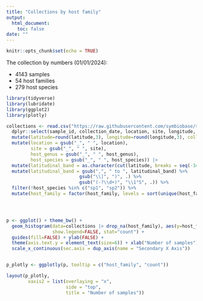 ```yaml
---
title: "Collections by host family"
output: 
  html_document:
    toc: false
date: ""
---
```


```r
knitr::opts_chunk$set(echo = TRUE)
```

The collection by numbers (01/01/2024):

-   4143 samples
-   54 host families
-   279 host species

```r


library(tidyverse)
library(lubridate)
library(ggplot2)
library(plotly)

collections <- read.csv("https://raw.githubusercontent.com/symbiobase/symbioID/main/Symbiobase.csv")  |>
  dplyr::select(sample_id, collection_date, location, site, longitude, latitude, host_family, host_genus, host_species) |> 
  mutate(latitude=round(latitude,3), longitude=round(longitude,3), collection_date=ymd(collection_date)) |> 
  mutate(location = gsub("_", " ", location),
         site = gsub("_", " ", site),
         host_genus = gsub("_", " ", host_genus),
         host_species = gsub("_", " ", host_species)) |> 
  mutate(latitudinal_band = as.character(cut(latitude, breaks = seq(-34, -13, by = 1), include.lowest = TRUE))) %>%
  mutate(latitudinal_band = gsub(",", " to ", latitudinal_band) %>%
                           gsub("\\]", ")", .) %>%
                           gsub("(-?\\d+)", "\\1°S", .)) %>%
  filter(!host_species %in% c("sp1", "sp2")) %>%
  mutate(host_family = factor(host_family, levels = sort(unique(host_family), decreasing = TRUE))) 




p <- ggplot() + theme_bw() +
  geom_histogram(data=collections |> drop_na(host_family), aes(y=host_family, fill=host_family), 
                 show.legend=FALSE, stat="count") +
  guides(fill=FALSE) + ylab(FALSE) +
  theme(axis.text.y = element_text(size=6)) + xlab("Number of samples") +
  scale_x_continuous(sec.axis = dup_axis(name = "Secondary X Axis")) 


p_plotly <- ggplotly(p, tooltip = c("host_family", "count"))

layout(p_plotly,
        xaxis2 = list(overlaying = "x",
                      side = "top",
                      title = "Number of samples"))

```
